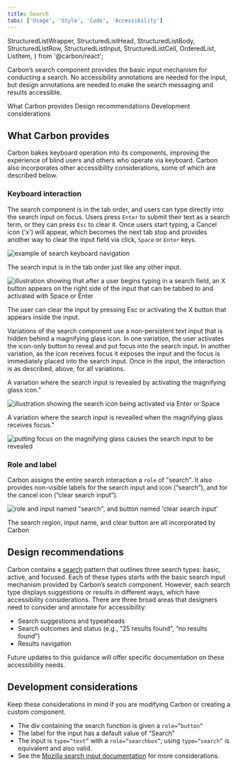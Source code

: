 ```yaml
---
title: Search
tabs: ['Usage', 'Style', 'Code', 'Accessibility']
---
```


  StructuredListWrapper,
  StructuredListHead,
  StructuredListBody,
  StructuredListRow,
  StructuredListInput,
  StructuredListCell,
  OrderedList,
  ListItem,
} from '@carbon/react';

<PageDescription>

Carbon’s search component provides the basic input mechanism for conducting a search. No accessibility annotations are needed for the input, but design annotations are needed to make the search messaging and results accessible.

</PageDescription>

<AnchorLinks>

<AnchorLink>What Carbon provides</AnchorLink>
<AnchorLink>Design recommendations</AnchorLink>
<AnchorLink>Development considerations</AnchorLink>

</AnchorLinks>

## What Carbon provides

Carbon bakes keyboard operation into its components, improving the experience of
blind users and others who operate via keyboard. Carbon also incorporates other
accessibility considerations, some of which are described below.

### Keyboard interaction

The search component is in the tab order, and users can type directly into the search input on focus. Users press `Enter` to submit their text as a search term, or they can press `Esc` to clear it. Once users start typing, a Cancel icon ('x') will appear, which becomes the next tab stop and provides another way to clear the input field via click, `Space` or `Enter` keys.

<Row>
<Column colLg={8}>

![example of search keyboard navigation](images/search-accessibility-1.png)

<Caption>
  The search input is in the tab order just like any other input.
</Caption>

</Column>
</Row>

<Row>
<Column colLg={8}>

![illustration showing that after a user begins typing in a search field, an X button appears on the right side of the input that can be tabbed to and activated with Space or Enter](images/search-accessibility-2.png)

<Caption>
  The user can clear the input by pressing Esc or activating the X button that appears inside the input.
</Caption>

</Column>
</Row>

Variations of the search component use a non-persistent text input that is hidden behind a magnifying glass icon. In one variation, the user activates the icon-only button to reveal and put focus into the search input. In another variation, as the icon receives focus it exposes the input and the focus is immediately placed into the search input. Once in the input, the interaction is as described, above, for all variations.

<Row>
<Column
colMd={4} colLg={4}>
<Caption>
  A variation where the search input is revealed by activating the magnifying glass icon."
</Caption>

![illustration showing the search icon being activated via Enter or Space](images/search-accessibility-3.png)

</Column>
<Column
colMd={4} colLg={4}>
<Caption>
  A variation where the search input is revealled when the magnifying glass receives focus."
</Caption>

![putting focus on the magnifying glass causes the search input to be revealed](images/search-accessibility-4.png)

</Column>
</Row>

### Role and label

Carbon assigns the entire search interaction a `role` of "search". It also provides non-visible labels for the search input and icon (“search”), and for the cancel icon (“clear search input”).

<Row>
<Column colLg={8}>

![role and input named "search", and button named 'clear search input'](images/search-accessibility-5.png)

<Caption>
  The search region, input name, and clear button are all incorporated by Carbon
</Caption>

</Column>
</Row>

## Design recommendations

Carbon contains a [search](https://carbondesignsystem.com/patterns/search-pattern/) pattern that outlines three search types: basic, active, and focused. Each of these types starts with the basic search input mechanism provided by Carbon’s search component. However, each search type displays suggestions or results in different ways, which have accessibility considerations. There are three broad areas that designers need to consider and annotate for accessibility:

-	Search suggestions and typeaheads
-	Search outcomes and status (e.g., “25 results found”, “no results found”)
-	Results navigation

Future updates to this guidance will offer specific documentation on these accessibility needs.

## Development considerations

Keep these considerations in mind if you are modifying Carbon or creating a
custom component.

- The div containing the search function is given a `role=”button”`
-	The label for the input has a default value of “Search”
-	The input is `type=”text”` with a `role=”searchbox”`; using `type=”search”` is equivalent and also valid.
- See the [Mozilla search input documentation](https://developer.mozilla.org/en-US/docs/Web/HTML/Element/input/search) for more considerations.